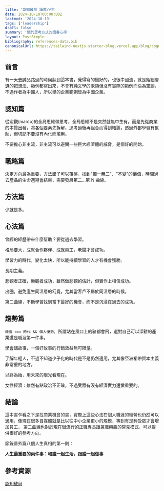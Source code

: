 ```yaml
---
title: '認知破局 讀書心得'
date: 2024-10-19T00:00:00Z
lastmod: '2024-10-19'
tags: ['leadership']
draft: false
summary: '關於思考方式的讀書心得'
layout: PostSimple
bibliography: references-data.bib
canonicalUrl: https://tailwind-nextjs-starter-blog.vercel.app/blog/cognitive-breakthrough/
---
```


## 前言

有一天去誠品路過的時候翻到這本書，覺得寫的蠻好的，也很中國流，就是鉅細靡遺的把想法、範例都寫出來，不會有純文學的歌頌但沒有實際的範例而淪為空談，不過作者為中國人，所以舉的企業範例皆為中國企業。

## 認知篇

從宏觀(marco)的全局思維做思考，全局思維不是突然就無中生有，而是先從商業的本質出發，將各個要素先拆解，思考過後再組合而得到結論，透過外部學習有幫助，但切記不要沒有內化而濫用。

不要擔心非主流，非主流可以避開一些巨大經濟體的威脅，是個好的開始。

## 戰略篇

決定方向最為重要，方法錯了可以覆盤，找到"獨一無二"、"不變"的價值，時間過去產品的生命週期會結束，需要發展第二...第 N 曲線。

## 方法篇

少就是多。

## 心法篇

曾經的經歷帶來什麼幫助？要從過去學習。

格局要大，成就合作夥伴、成就員工，老闆才會成功。

學習力的時代，變化太快，所以能持續學習的人才有機會獲勝。

長期主義。

悲觀者正確，樂觀者成功，雖然做悲觀的估計，但實作上相信成功。

出圈，避免產生同溫層的幻覺，尤其當客戶不屬於同溫層的時候。

第二曲線，不斷學習找到當下最好的機會，而不是沉浸在過去的成功。

## 趨勢篇

`機會 === 時代 && 個人優勢`，所謂站在風口上的豬都會飛，選對自己可以深耕的產業還是職涯第一件事。

學會講故事，一個好故事的行銷效益無可限量。

了解年輕人，不過不知道少子化的時代是不是仍然適用，尤其像亞洲裙帶資本主義非常重的地方。

以終為始，用未來的眼光看現在。

女性經濟：雖然有點政治不正確，不過受眾有沒有經濟實力還蠻重要的。

## 結論

這本書乍看之下是找商業機會的書，實際上這些心法在個人職涯的經營也仍然可以適用，像現在很多自媒體就是比以往中小企業更小的規模，等到有足夠受眾才會增加員工，
第二曲線也對於現在很流行的正職專長跟兼職興趣的常見模式，可以提供很好的參考方向。

節錄番外篇八個人生真相的第一則：

**人生最重要的兩件事：和誰一起生活，跟誰一起做事**

## 參考資源

[認知破局](https://www.books.com.tw/products/0010997788)
